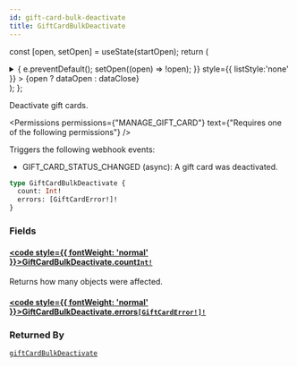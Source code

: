```yaml
---
id: gift-card-bulk-deactivate
title: GiftCardBulkDeactivate
---
```






const [open, setOpen] = useState(startOpen);
return (
<details {...(open ? { open: true } : {})} className="details" style={{ border:'none', boxShadow:'none', background:'var(--ifm-background-color)' }}>
<summary
onClick={(e) => {
e.preventDefault();
setOpen((open) => !open);
}}
style={{ listStyle:'none' }} >
{open ? dataOpen : dataClose}
</summary>
{open && children}
</details>
);
};

Deactivate gift cards.


<Permissions permissions={"MANAGE_GIFT_CARD"} text={"Requires one of the following permissions"} />


Triggers the following webhook events:

- GIFT_CARD_STATUS_CHANGED (async): A gift card was deactivated.

```graphql
type GiftCardBulkDeactivate {
  count: Int!
  errors: [GiftCardError!]!
}
```

### Fields

#### [<code style={{ fontWeight: 'normal' }}>GiftCardBulkDeactivate.<b>count</b></code>](#)<Bullet />[`Int!`](../../../api-reference/miscellaneous/scalars/int.mdx) <Badge class="badge badge--secondary" text="non-null"/> <Badge class="badge badge--secondary" text="scalar"/> <Badge class="badge badge--secondary" text="miscellaneous"/>

Returns how many objects were affected.

#### [<code style={{ fontWeight: 'normal' }}>GiftCardBulkDeactivate.<b>errors</b></code>](#)<Bullet />[`[GiftCardError!]!`](../../../api-reference/gift-cards/objects/gift-card-error.mdx) <Badge class="badge badge--secondary" text="non-null"/> <Badge class="badge badge--secondary" text="object"/> <Badge class="badge badge--secondary" text="gift-cards"/>

### Returned By

[`giftCardBulkDeactivate`](../../../api-reference/gift-cards/mutations/gift-card-bulk-deactivate.mdx) <Badge class="badge badge--secondary" text="mutation"/>


